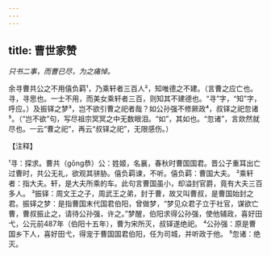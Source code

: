 ```yaml
---
---
---
```

title: 曹世家赞
---



*只书二事，而曹已尽，为之痛悼。*

余寻曹共公之不用僖负羁¹，乃乘轩者三百人²，知唯德之不建。（言曹之应亡也。寻，寻思也。一士不用，而美女乘轩者三百，则知其不建德也。“寻”字，“知”字，呼应。）及振铎之梦³，岂不欲引曹之祀者哉？如公孙强不修厥政⁴，叔铎之祀忽诸⁵。（“岂不欲”句，写尽祖宗冥冥之中无数眼泪。“如”，其如也。“忽诸”，言欻然就尽也。一云“曹之祀”，再云“叔铎之祀”，无限感伤。）

【注释】

¹寻：探求。曹共（gōng恭）公：姓姬，名襄，春秋时曹国国君。晋公子重耳出亡过曹时，共公无礼，欲观其骈胁。僖负羁谏，不听。僖负羁：曹国大夫。
²乘轩者：指大夫。轩，是大夫所乘的车。此句言曹国虽小，却溢封官爵，竟有大夫三百多人。
³振铎：周文王之子，周武王之弟，封于曹，故又叫曹叔，是曹国始封之君。振铎之梦：是指曹国末代国君伯阳，曾做梦，“梦见众君子立于社官，谋欲亡曹，曹叔振止之，请待公孙强，许之。”梦醒，伯阳求得公孙强，使他辅政，喜好田弋，公元前487年（伯阳十五年），曹为宋所灭，叔铎遂绝祀。
⁴公孙强：原是曹国乡下人，喜好田弋，得宠于曹国国君伯阳，任为司城，并听政于他。
⁵忽诸：绝灭。